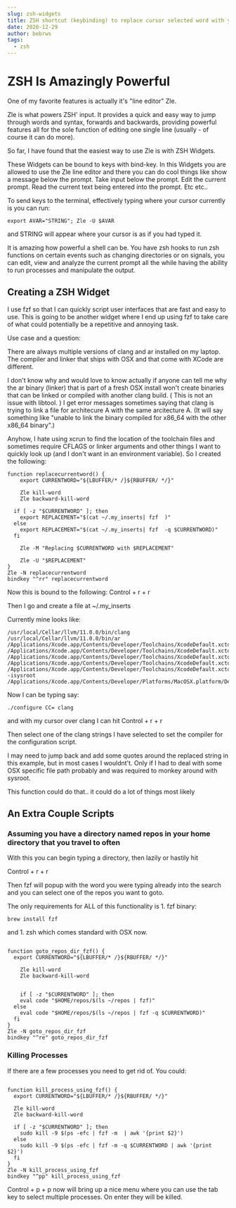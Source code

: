 ```yaml
---
slug: zsh-widgets
title: ZSH shortcut (keybinding) to replace cursor selected word with your preset choice
date: 2020-12-29
author: bebrws
tags:
  - zsh
---
```


# ZSH Is Amazingly Powerful

One of my favorite features is actually it's "line editor" Zle.

Zle is what powers ZSH' input. It provides a quick and easy way to jump through words and syntax, forwards and backwards, providing powerful features all for the sole function of editing one single line (usually - of course it can do more).

So far, I have found that the easiest way to use Zle is with ZSH Widgets.

These Widgets can be bound to keys with bind-key. In this Widgets you are allowed to use the Zle line editor and there you can do cool things like show a message below the prompt. Take input below the prompt. Edit the current prompt. Read the current text being entered into the prompt. Etc etc..

To send keys to the terminal, effectively typing where your cursor currently is you can run:

```
export AVAR="STRING"; Zle -U $AVAR
```

and STRING will appear where your cursor is as if you had typed it.

It is amazing how powerful a shell can be. You have zsh hooks to run zsh functions on certain events such as changing directories or on signals, you can edit, view and analyze the current prompt all the while having the ability to run processes and manipulate the output.

## Creating a ZSH Widget

I use fzf so that I can quickly script user interfaces that are fast and easy to use. This is going to be another widget where I end up using fzf to take care of what could potentially be a repetitive and annoying task.

Use case and a question:

There are always multiple versions of clang and ar installed on my laptop. The compiler and linker that ships with OSX and that come with XCode are different.

I don't know why and would love to know actually if anyone can tell me why the ar binary (linker) that is part of a fresh OSX install won't create binaries that can be linked or compiled with another clang build. ( This is not an issue with libtool. ) I get error messages sometimes saying that clang is trying to link a file for architecure A with the same arcitecture A. (It will say something like "unable to link the binary compiled for x86_64 with the other x86_64 binary".)

Anyhow, I hate using xcrun to find the location of the toolchain files and sometimes require CFLAGS or linker arguments and other things I want to quickly look up (and I don't want in an environment variable). So I created the following:

```
function replacecurrentword() {
    export CURRENTWORD="${LBUFFER/* /}${RBUFFER/ */}"

    Zle kill-word
    Zle backward-kill-word

  if [ -z "$CURRENTWORD" ]; then
    export REPLACEMENT="$(cat ~/.my_inserts| fzf  )"
  else
    export REPLACEMENT="$(cat ~/.my_inserts| fzf  -q $CURRENTWORD)"
  fi

    Zle -M "Replacing $CURRENTWORD with $REPLACEMENT"

    Zle -U "$REPLACEMENT"
}
Zle -N replacecurrentword
bindkey "^rr" replacecurrentword
```

Now this is bound to the following:
Control + r + r

Then I go and create a file at ~/.my_inserts

Currently mine looks like:

```
/usr/local/Cellar/llvm/11.0.0/bin/clang
/usr/local/Cellar/llvm/11.0.0/bin/ar
/Applications/Xcode.app/Contents/Developer/Toolchains/XcodeDefault.xctoolchain/usr/bin/clang
/Applications/Xcode.app/Contents/Developer/Toolchains/XcodeDefault.xctoolchain/usr/bin/ar
/Applications/Xcode.app/Contents/Developer/Toolchains/XcodeDefault.xctoolchain/usr/bin/ranlib
/Applications/Xcode.app/Contents/Developer/Toolchains/XcodeDefault.xctoolchain/usr/bin/ld
/Applications/Xcode.app/Contents/Developer/Toolchains/XcodeDefault.xctoolchain/usr/bin/clang  -isysroot /Applications/Xcode.app/Contents/Developer/Platforms/MacOSX.platform/Developer/SDKs/MacOSX.sdk
```

Now I can be typing say:

```
./configure CC= clang
```

and with my cursor over clang I can hit Control + r + r

Then select one of the clang strings I have selected to set the compiler for the configuration script.

I may need to jump back and add some quotes around the replaced string in this example, but in most cases I wouldnt't. Only if I had to deal with some OSX specific file path probably and was required to monkey around with sysroot.

This function could do that.. it could do a lot of things most likely

## An Extra Couple Scripts

### Assuming you have a directory named repos in your home directory that you travel to often

With this you can begin typing a directory, then lazily or hastily hit

Control + r + r

Then fzf will popup with the word you were typing already into the search and you can select one of the repos you want to goto.

The only requirements for ALL of this functionality is 1. fzf binary:

```
brew install fzf
```

and 1. zsh which comes standard with OSX now.

```

function goto_repos_dir_fzf() {
  export CURRENTWORD="${LBUFFER/* /}${RBUFFER/ */}"

    Zle kill-word
    Zle backward-kill-word


    if [ -z "$CURRENTWORD" ]; then
    eval code "$HOME/repos/$(ls ~/repos | fzf)"
  else
    eval code "$HOME/repos/$(ls ~/repos | fzf -q $CURRENTWORD)"
  fi
}
Zle -N goto_repos_dir_fzf
bindkey "^re" goto_repos_dir_fzf
```

### Killing Processes

If there are a few processes you need to get rid of. You could:

```

function kill_process_using_fzf() {
  export CURRENTWORD="${LBUFFER/* /}${RBUFFER/ */}"

  Zle kill-word
  Zle backward-kill-word

  if [ -z "$CURRENTWORD" ]; then
    sudo kill -9 $(ps -efc | fzf -m  | awk '{print $2}')
  else
    sudo kill -9 $(ps -efc | fzf -m -q $CURRENTWORD | awk '{print $2}')
  fi
}
Zle -N kill_process_using_fzf
bindkey "^pp" kill_process_using_fzf

```

Control + p + p now will bring up a nice menu where you can use the tab key to select multiple processes. On enter they will be killed.
